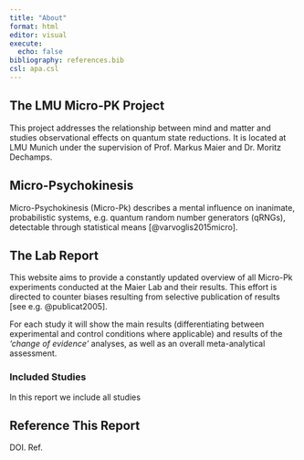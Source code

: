 ```yaml
---
title: "About"
format: html
editor: visual
execute: 
  echo: false
bibliography: references.bib
csl: apa.csl
---
```


## The LMU Micro-PK Project

This project addresses the relationship between mind and matter and studies observational effects on quantum state reductions. It is located at LMU Munich under the supervision of Prof. Markus Maier and Dr. Moritz Dechamps.

## Micro-Psychokinesis

Micro-Psychokinesis (Micro-Pk) describes a mental influence on inanimate, probabilistic systems, e.g. quantum random number generators (qRNGs), detectable through statistical means [@varvoglis2015micro].

## The Lab Report

This website aims to provide a constantly updated overview of all Micro-Pk experiments conducted at the Maier Lab and their results. This effort is directed to counter biases resulting from selective publication of results [see e.g. @publicat2005].

For each study it will show the main results (differentiating between experimental and control conditions where applicable) and results of the *'change of evidence'* analyses, as well as an overall meta-analytical assessment.

### Included Studies

In this report we include all studies

## Reference This Report

DOI. Ref.
